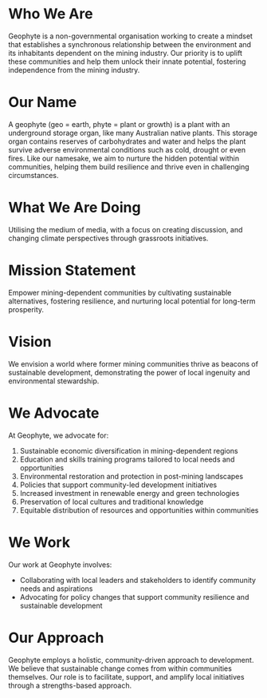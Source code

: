 # Who We Are

Geophyte is a non-governmental organisation working to create a mindset that
establishes a synchronous relationship between the environment and its inhabitants
dependent on the mining industry. Our priority is to uplift these communities and help
them unlock their innate potential, fostering independence from the mining industry.

# Our Name

A geophyte (geo = earth, phyte = plant or growth) is a plant with an underground storage
organ, like many Australian native plants. This storage organ contains reserves of
carbohydrates and water and helps the plant survive adverse environmental conditions
such as cold, drought or even fires. Like our namesake, we aim to nurture the hidden
potential within communities, helping them build resilience and thrive even in
challenging circumstances.

# What We Are Doing

Utilising the medium of media, with a focus on creating discussion, and changing climate perspectives through grassroots initiatives.

# Mission Statement

Empower mining-dependent communities by cultivating sustainable alternatives,
fostering resilience, and nurturing local potential for long-term prosperity.

# Vision

We envision a world where former mining communities thrive as beacons of sustainable
development, demonstrating the power of local ingenuity and environmental
stewardship.

# We Advocate

At Geophyte, we advocate for:

1. Sustainable economic diversification in mining-dependent regions
2. Education and skills training programs tailored to local needs and opportunities
3. Environmental restoration and protection in post-mining landscapes
4. Policies that support community-led development initiatives
5. Increased investment in renewable energy and green technologies
6. Preservation of local cultures and traditional knowledge
7. Equitable distribution of resources and opportunities within communities

# We Work

Our work at Geophyte involves:

- Collaborating with local leaders and stakeholders to identify community needs and aspirations
- Advocating for policy changes that support community resilience and sustainable development

# Our Approach

Geophyte employs a holistic, community-driven approach to development. We believe
that sustainable change comes from within communities themselves. Our role is to
facilitate, support, and amplify local initiatives through a strengths-based approach.